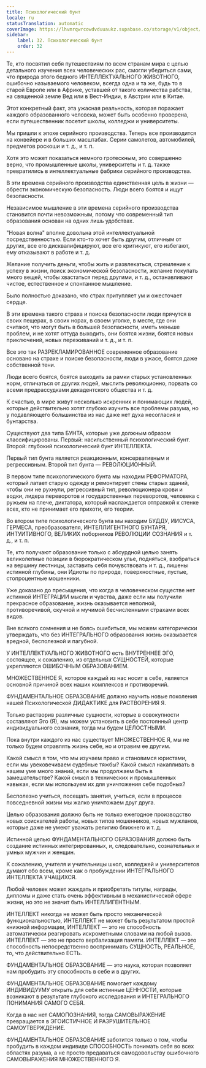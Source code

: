 ```yaml
---
title: Психологический бунт
locale: ru
statusTranslation: automatic
coverImage: https://lhvmrqwrcowdvduuaukz.supabase.co/storage/v1/object/public/strapi-uploads/small_cover-educacion-fundamental.webp-2d51a7828a2b1309555be27f7e2a61a0.webp
sidebar:
    label: 32. Психологический бунт
    order: 32
---
```

Те, кто посвятил себя путешествиям по всем странам мира с целью детального изучения всех человеческих рас, смогли убедиться сами, что природа этого бедного ИНТЕЛЛЕКТУАЛЬНОГО ЖИВОТНОГО, ошибочно называемого человеком, всегда одна и та же, будь то в старой Европе или в Африке, уставшей от такого количества рабства, на священной земле Вед или в Вест-Индии, в Австрии или в Китае.

Этот конкретный факт, эта ужасная реальность, которая поражает каждого образованного человека, может быть особенно проверена, если путешественник посетит школы, колледжи и университеты.

Мы пришли к эпохе серийного производства. Теперь все производится на конвейере и в больших масштабах. Серии самолетов, автомобилей, предметов роскоши и т. д., и т. п.

Хотя это может показаться немного гротескным, это совершенно верно, что промышленные школы, университеты и т. д. также превратились в интеллектуальные фабрики серийного производства.

В эти времена серийного производства единственная цель в жизни — обрести экономическую безопасность. Люди всего боятся и ищут безопасности.

Независимое мышление в эти времена серийного производства становится почти невозможным, потому что современный тип образования основан на одних лишь удобствах.

"Новая волна" вполне довольна этой интеллектуальной посредственностью. Если кто-то хочет быть другим, отличным от других, все его дисквалифицируют, все его критикуют, его избегают, ему отказывают в работе и т. д.

Желание получить деньги, чтобы жить и развлекаться, стремление к успеху в жизни, поиск экономической безопасности, желание покупать много вещей, чтобы хвастаться перед другими, и т. д., останавливают чистое, естественное и спонтанное мышление.

Было полностью доказано, что страх притупляет ум и ожесточает сердце.

В эти времена такого страха и поиска безопасности люди прячутся в своих пещерах, в своих норах, в своем уголке, в месте, где они считают, что могут быть в большей безопасности, иметь меньше проблем, и не хотят оттуда выходить, они боятся жизни, боятся новых приключений, новых переживаний и т. д., и т. п.

Все это так РАЗРЕКЛАМИРОВАННОЕ современное образование основано на страхе и поиске безопасности, люди в ужасе, боятся даже собственной тени.

Люди всего боятся, боятся выходить за рамки старых установленных норм, отличаться от других людей, мыслить революционно, порвать со всеми предрассудками декадентского общества и т. д.

К счастью, в мире живут несколько искренних и понимающих людей, которые действительно хотят глубоко изучить все проблемы разума, но у подавляющего большинства из нас даже нет духа несогласия и бунтарства.

Существуют два типа БУНТА, которые уже должным образом классифицированы. Первый: насильственный психологический бунт. Второй: глубокий психологический бунт ИНТЕЛЛЕКТА.

Первый тип бунта является реакционным, консервативным и регрессивным. Второй тип бунта — РЕВОЛЮЦИОННЫЙ.

В первом типе психологического бунта мы находим РЕФОРМАТОРА, который латает старую одежду и ремонтирует стены старых зданий, чтобы они не рухнули, регрессивный тип, революционера крови и водки, лидера переворотов и государственных переворотов, человека с ружьем на плече, диктатора, который наслаждается отправкой к стенке всех, кто не принимает его прихоти, его теории.

Во втором типе психологического бунта мы находим БУДДУ, ИИСУСА, ГЕРМЕСА, преобразователя, ИНТЕЛЛИГЕНТНОГО БУНТАРЯ, ИНТУИТИВНОГО, ВЕЛИКИХ поборников РЕВОЛЮЦИИ СОЗНАНИЯ и т. д., и т. п.

Те, кто получают образование только с абсурдной целью занять великолепные позиции в бюрократическом улье, подняться, взобраться на вершину лестницы, заставить себя почувствовать и т. д., лишены истинной глубины, они Идиоты по природе, поверхностные, пустые, стопроцентные мошенники.

Уже доказано до пресыщения, что когда в человеческом существе нет истинной ИНТЕГРАЦИИ мысли и чувства, даже если мы получили прекрасное образование, жизнь оказывается неполной, противоречивой, скучной и мучимой бесчисленными страхами всех видов.

Вне всякого сомнения и не боясь ошибиться, мы можем категорически утверждать, что без ИНТЕГРАЛЬНОГО образования жизнь оказывается вредной, бесполезной и пагубной.

У ИНТЕЛЛЕКТУАЛЬНОГО ЖИВОТНОГО есть ВНУТРЕННЕЕ ЭГО, состоящее, к сожалению, из отдельных СУЩНОСТЕЙ, которые укрепляются ОШИБОЧНЫМ ОБРАЗОВАНИЕМ.

МНОЖЕСТВЕННОЕ Я, которое каждый из нас носит в себе, является основной причиной всех наших комплексов и противоречий.

ФУНДАМЕНТАЛЬНОЕ ОБРАЗОВАНИЕ должно научить новые поколения нашей Психологической ДИДАКТИКЕ для РАСТВОРЕНИЯ Я.

Только растворив различные сущности, которые в совокупности составляют Эго (Я), мы можем установить в себе постоянный центр индивидуального сознания, тогда мы будем ЦЕЛОСТНЫМИ.

Пока внутри каждого из нас существует МНОЖЕСТВЕННОЕ Я, мы не только будем отравлять жизнь себе, но и отравим ее другим.

Какой смысл в том, что мы изучаем право и становимся юристами, если мы увековечиваем судебные тяжбы? Какой смысл накапливать в нашем уме много знаний, если мы продолжаем быть в замешательстве? Какой смысл в технических и промышленных навыках, если мы используем их для уничтожения себе подобных?

Бесполезно учиться, посещать занятия, учиться, если в процессе повседневной жизни мы жалко уничтожаем друг друга.

Целью образования должно быть не только ежегодное производство новых соискателей работы, новых типов мошенников, новых мужланов, которые даже не умеют уважать религию ближнего и т. д.

Истинной целью ФУНДАМЕНТАЛЬНОГО ОБРАЗОВАНИЯ должно быть создание истинных интегрированных, и, следовательно, сознательных и умных мужчин и женщин.

К сожалению, учителя и учительницы школ, колледжей и университетов думают обо всем, кроме как о пробуждении ИНТЕГРАЛЬНОГО ИНТЕЛЛЕКТА УЧАЩИХСЯ.

Любой человек может жаждать и приобретать титулы, награды, дипломы и даже стать очень эффективным в механистической сфере жизни, но это не значит быть ИНТЕЛЛИГЕНТНЫМ.

ИНТЕЛЛЕКТ никогда не может быть просто механической функциональностью, ИНТЕЛЛЕКТ не может быть результатом простой книжной информации, ИНТЕЛЛЕКТ — это не способность автоматически реагировать искрометными словами на любой вызов. ИНТЕЛЛЕКТ — это не просто вербализация памяти. ИНТЕЛЛЕКТ — это способность непосредственно воспринимать СУЩНОСТЬ, РЕАЛЬНОЕ, то, что действительно ЕСТЬ.

ФУНДАМЕНТАЛЬНОЕ ОБРАЗОВАНИЕ — это наука, которая позволяет нам пробудить эту способность в себе и в других.

ФУНДАМЕНТАЛЬНОЕ ОБРАЗОВАНИЕ помогает каждому ИНДИВИДУУМУ открыть для себя истинные ЦЕННОСТИ, которые возникают в результате глубокого исследования и ИНТЕГРАЛЬНОГО ПОНИМАНИЯ САМОГО СЕБЯ.

Когда в нас нет САМОПОЗНАНИЯ, тогда САМОВЫРАЖЕНИЕ превращается в ЭГОИСТИЧНОЕ И РАЗРУШИТЕЛЬНОЕ САМОУТВЕРЖДЕНИЕ.

ФУНДАМЕНТАЛЬНОЕ ОБРАЗОВАНИЕ заботится только о том, чтобы пробудить в каждом индивиде СПОСОБНОСТЬ понимать себя во всех областях разума, а не просто предаваться самодовольству ошибочного САМОВЫРАЖЕНИЯ МНОЖЕСТВЕННОГО Я.

